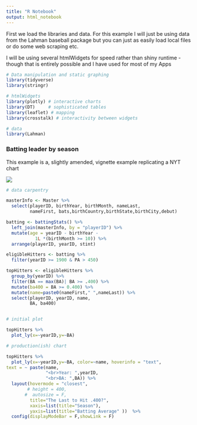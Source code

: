 ```yaml
---
title: "R Notebook"
output: html_notebook
---
```


First we load the libraries and data. For this example I will just be using data from the Lahman baseball package but you can just as easily load local files or do some web scraping etc.

I will be using several htmlWidgets for speed rather than shiny runtime - though that is entirely possible and I have used for most of my Apps

```r


# Data manipulation and static graphing
library(tidyverse)
library(stringr)

# htmlWidgets
library(plotly) # interactive charts
library(DT)     # sophisticated tables
library(leaflet) # mapping
library(crosstalk) # interactivity between widgets 

# data
library(Lahman)
```

### Batting leader by season

This example is a, slightly amended, vignette example replicating a NYT chart

 ![](images/tedWilliams.png) 


```r

# data carpentry

masterInfo <- Master %>%
  select(playerID, birthYear, birthMonth, nameLast,
         nameFirst, bats,birthCountry,birthState,birthCity,debut) 

batting <- battingStats() %>% 
  left_join(masterInfo, by = "playerID") %>%
  mutate(age = yearID - birthYear - 
           1L *(birthMonth >= 10)) %>%
  arrange(playerID, yearID, stint)

eligibleHitters <- batting %>%
  filter(yearID >= 1900 & PA > 450)

topHitters <- eligibleHitters %>%
  group_by(yearID) %>%
  filter(BA == max(BA)| BA >= .400) %>%
  mutate(ba400 = BA >= 0.400) %>%
  mutate(name=paste0(nameFirst," ",nameLast)) %>% 
  select(playerID, yearID, name, 
         BA, ba400)


# initial plot

topHitters %>%
  plot_ly(x=~yearID,y=~BA)

# production(ish) chart

topHitters %>% 
  plot_ly(x=~yearID,y=~BA, color=~name, hoverinfo = "text",
text = ~ paste(name,
               "<br>Year: ",yearID,
               "<br>BA: ",BA)) %>%
  layout(hovermode = "closest",
        # height = 400,
       #  autosize = F,
         title="The Last to Hit .400?",
         xaxis=list(title="Season"),
         yaxis=list(title="Batting Average" ))  %>% 
  config(displayModeBar = F,showLink = F)


```